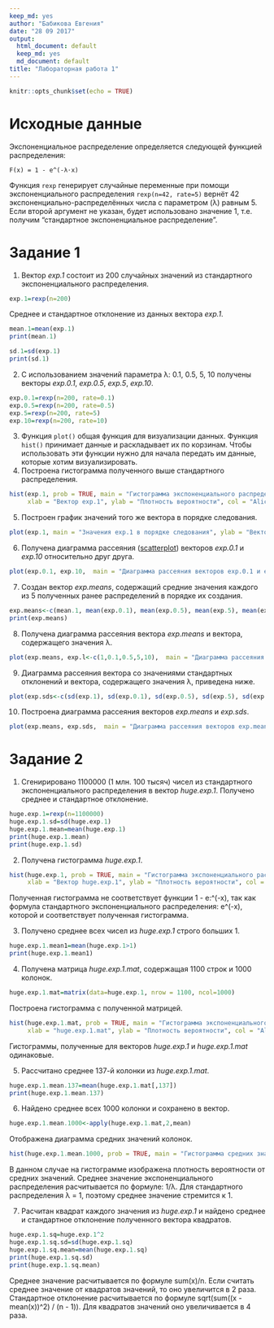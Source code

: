```yaml
---
keep_md: yes
author: "Бабикова Евгения"
date: "28 09 2017"
output:
  html_document: default
  keep_md: yes
  md_document: default
title: "Лабораторная работа 1"
---
```


```r
knitr::opts_chunk$set(echo = TRUE)
```

# Исходные данные
Экспоненциальное распределение определяется следующей функцией распределения:
```
F(x) = 1 - e^(-λ⋅x)

```
Функция ``rexp`` генерирует случайные переменные при помощи экспоненциального распределения
``rexp(n=42, rate=5)`` вернёт 42 экспоненциально-распределённых числа с параметром (λ) равным 5. 
Если второй аргумент не указан, будет использовано значение 1, т.е. получим "стандартное экспоненциальное распределение".

# Задание 1
1.  Вектор _exp.1_ состоит из 200 случайных значений из стандартного экспоненциального распределения. 
```r
exp.1=rexp(n=200)
```
Среднее и стандартное отклонение из данных вектора _exp.1_. 
```r
mean.1=mean(exp.1)
print(mean.1)
```
```r
sd.1=sd(exp.1)
print(sd.1)
```
2.  С использованием значений параметра λ: 0.1, 0.5, 5, 10 получены векторы _exp.0.1_, _exp.0.5_, _exp.5_, _exp.10_.  
```r
exp.0.1=rexp(n=200, rate=0.1)
exp.0.5=rexp(n=200, rate=0.5)
exp.5=rexp(n=200, rate=5)
exp.10=rexp(n=200, rate=10)
```
3.  Функция ``plot()`` общая функция для визуализации данных. Функция ``hist()`` принимает данные и раскладывает их по корзинам. Чтобы использовать эти функции нужно для начала передать им данные, которые хотим визуализировать.
4. Построена гистограмма полученного выше стандартного распределения.
```r
hist(exp.1, prob = TRUE, main = "Гистограмма экспоненциального распределения", 
     xlab = "Вектор exp.1", ylab = "Плотность вероятности", col = "AliceBlue")
```

5.  Построен график значений того же вектора в порядке следования.
```r
plot(exp.1, main = "Значения exp.1 в порядке следования", ylab = "Вектор exp.1", xlab = "Индекс")
```

6.  Получена диаграмма рассеяния ([scatterplot](https://www.mathsisfun.com/data/scatter-xy-plots.html)) векторов _exp.0.1_ и _exp.10_ относительно друг друга. 
```r
plot(exp.0.1, exp.10,  main = "Диаграмма рассеяния векторов exp.0.1 и exp.10", ylab = "Вектор exp.10", xlab = "Вектор exp.0.1")
```

7.  Создан вектор _exp.means_, содержащий средние значения каждого из 5 полученных ранее распределений в порядке их создания.
```r
exp.means<-c(mean.1, mean(exp.0.1), mean(exp.0.5), mean(exp.5), mean(exp.10))
print(exp.means)
```
8.  Получена диаграмма рассеяния вектора _exp.means_ и вектора, содержащего значения λ.
```r
plot(exp.means, exp.l<-c(1,0.1,0.5,5,10),  main = "Диаграмма рассеяния exp.means и значений λ", xlab = "Значения вектора exp.means", ylab = "Значения λ")
```
9.  Диаграмма рассеяния вектора со значениями стандартных отклонений и вектора, содержащего значения λ, приведена ниже.
```r
plot(exp.sds<-c(sd(exp.1), sd(exp.0.1), sd(exp.0.5), sd(exp.5), sd(exp.10)), exp.l,  main = "Диаграмма рассеяния значений стандартных отклонений и λ", xlab = "Значения стандартных отклонений", ylab = "Значения λ")
```
10. Построена диаграмма рассеяния векторов _exp.means_ и _exp.sds_.
```r
plot(exp.means, exp.sds,  main = "Диаграмма рассеяния векторов exp.means и exp.sds", xlab = "Средние значения", ylab = "Значения стандартных отклонений")
```

# Задание 2
1.  Сгенирировано 1100000 (1 млн. 100 тысяч) чисел из стандартного экспоненциального распределения в вектор _huge.exp.1_. Получено среднее и стандартное отклонение.
```r
huge.exp.1=rexp(n=1100000)
huge.exp.1.sd=sd(huge.exp.1)
huge.exp.1.mean=mean(huge.exp.1)
print(huge.exp.1.mean)
print(huge.exp.1.sd)
```
2.  Получена гистограмма _huge.exp.1_.
```r
hist(huge.exp.1, prob = TRUE, main = "Гистограмма экспоненциального распределения", 
     xlab = "Вектор huge.exp.1", ylab = "Плотность вероятности", col = "AliceBlue")
```

Полученная гистограмма не соответствует функции 1 - e:^(-x), так как формула стандартного экспоненциального распределения: e^(-x), которой и соответствует полученная гистограмма.

3.  Получено среднее всех чисел из _huge.exp.1_ строго больших 1.
```r
huge.exp.1.mean1=mean(huge.exp.1>1)
print(huge.exp.1.mean1)
```
4.  Получена матрица _huge.exp.1.mat_, содержащая 1100 строк и 1000 колонок.
```r
huge.exp.1.mat=matrix(data=huge.exp.1, nrow = 1100, ncol=1000)
```
Построена гистограмма с полученной матрицей. 
```r
hist(huge.exp.1.mat, prob = TRUE, main = "Гистограмма экспоненциального распределения", 
     xlab = "huge.exp.1.mat", ylab = "Плотность вероятности", col = "AliceBlue")
```

Гистограммы, полученные для векторов _huge.exp.1_ и _huge.exp.1.mat_ одинаковые. 

5.  Рассчитано среднее 137-й колонки из _huge.exp.1.mat_.
```r
huge.exp.1.mean.137=mean(huge.exp.1.mat[,137])
print(huge.exp.1.mean.137)
```
6.  Найдено среднее всех 1000 колонки и сохранено в вектор. 
```r
huge.exp.1.mean.1000<-apply(huge.exp.1.mat,2,mean)
```
Отображена диаграмма средних значений колонок. 
```r
hist(huge.exp.1.mean.1000, prob = TRUE, main = "Гистограмма средних значений колонок", ylab = "Плотность вероятности", col = "AliceBlue")
```

В данном случае на гистограмме изображена плотность вероятности от средних значений. Среднее значение экспоненциального распределения расчитывается по формуле: 1/λ. Для стандартного распределения λ = 1, поэтому среднее значение  стремится к 1.

7.  Расчитан квадрат каждого значения из _huge.exp.1_ и найдено среднее и стандартное отклонение полученного вектора квадратов. 
```r
huge.exp.1.sq=huge.exp.1^2
huge.exp.1.sq.sd=sd(huge.exp.1.sq)
huge.exp.1.sq.mean=mean(huge.exp.1.sq)
print(huge.exp.1.sq.sd)
print(huge.exp.1.sq.mean)
```
Среднее значение расчитывается по формуле sum(x)/n. Если считать среднее значение от квадратов значений, то оно увеличится в 2 раза.
Стандартное отклонение расчитывается по формуле sqrt(sum((x - mean(x))^2) / (n - 1)). Для квадратов значений оно увеличивается в 4 раза.


